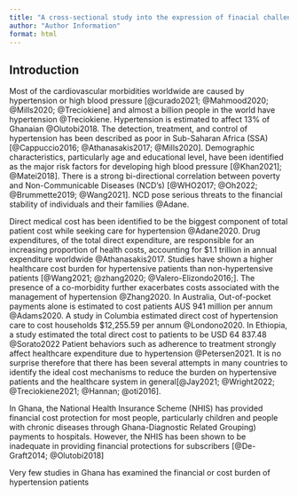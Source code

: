 ```yaml
---
title: "A cross-sectional study into the expression of finacial challenges as expressed by ambulant hypertensive patients in Ghana"
author: "Author Information"
format: html
---
```


## Introduction

Most of the cardiovascular morbidities worldwide are caused by hypertension or high blood pressure [@curado2021; @Mahmood2020; @Mills2020; @Treciokiene] and almost a billion people in the world have hypertension @Treciokiene. Hypertension is estimated to affect 13% of Ghanaian @Olutobi2018. The detection, treatment, and control of hypertension has been described as poor in Sub-Saharan Africa (SSA)[@Cappuccio2016; @Athanasakis2017; @Mills2020]. Demographic characteristics, particularly age and educational level, have been identified as the major risk factors for developing high blood pressure [@Khan2021]; @Matei2018]. There is a strong bi-directional correlation between poverty and Non-Communicable Diseases (NCD's) [@WHO2017; @Oh2022; @Brummette2019; @Wang2021]. NCD pose serious threats to the financial stability of individuals and their families @Adane.

Direct medical cost has been identified to be the biggest component of total patient cost while seeking care for hypertension @Adane2020. Drug expenditures, of the total direct expenditure, are responsible for an increasing proportion of health costs, accounting for \$1.1 trillion in annual expenditure worldwide @Athanasakis2017. Studies have shown a higher healthcare cost burden for hypertensive patients than non-hypertensive patients [@Wang2021; @zhang2020; @Valero-Elizondo2016;]. The presence of a co-morbidity further exacerbates costs associated with the management of hypertension @Zhang2020. In Australia, Out-of-pocket payments alone is estimated to cost patients AUS 941 million per annum @Adams2020. A study in Columbia estimated direct cost of hypertension care to cost households \$12,255.59 per annum @Londono2020. In Ethiopia, a study estimated the total direct cost to patients to be USD 64 837.48 @Sorato2022 Patient behaviors such as adherence to treatment strongly affect healthcare expenditure due to hypertension @Petersen2021. It is no surprise therefore that there has been several attempts in many countries to identify the ideal cost mechanisms to reduce the burden on hypertensive patients and the healthcare system in general[@Jay2021; @Wright2022; @Treciokiene2021; @Hannan; @oti2016].

In Ghana, the National Health Insurance Scheme (NHIS) has provided financial cost protection for most people, particularly children and people with chronic diseases through Ghana-Diagnostic Related Grouping) payments to hospitals. However, the NHIS has been shown to be inadequate in providing financial protections for subscribers [@De-Graft2014; @Olutobi2018]

Very few studies in Ghana has examined the financial or cost burden of hypertension patients

